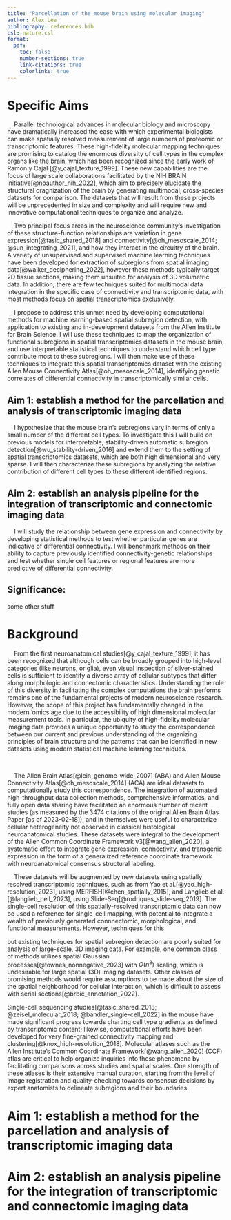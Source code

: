 ```yaml
---
title: "Parcellation of the mouse brain using molecular imaging"
author: Alex Lee
bibliography: references.bib
csl: nature.csl
format:
  pdf:
    toc: false
    number-sections: true
    link-citations: true
    colorlinks: true
---
```


# Specific Aims

&nbsp;&nbsp;&nbsp;&nbsp;Parallel technological advances in molecular biology and microscopy have dramatically increased the ease with which experimental biologists can make spatially resolved measurement of large numbers of proteomic or transcriptomic features. These high-fidelity molecular mapping techniques are promising to catalog the enormous diversity of cell types in the complex organs like the brain, which has been recognized since the early work of Ramon y Cajal [@y_cajal_texture_1999]. These new capabilities are the focus of large scale collaborations facilitated by the NIH BRAIN initiative[@noauthor_nih_2022], which aim to precisely elucidate the structural oragnization of the brain by generating multimodal, cross-species datasets for comparison. The datasets that will result from these projects will be unprecedented in size and complexity and will require new and innovative computational techniques to organize and analyze. 

&nbsp;&nbsp;&nbsp;&nbsp;Two principal focus areas in the neuroscience community's investigation of these structure-function relationships are variation in gene expression[@tasic_shared_2018] and connectivity[@oh_mesoscale_2014; @sun_integrating_2021], and how they interact in the circuitry of the brain. A variety of unsupervised and supervised machine learning techniques have been developed for extraction of subregions from spatial imaging data[@walker_deciphering_2022], however these methods typically target 2D tissue sections, making them unsuited for analysis of 3D volumetric data. In addition, there are few techniques suited for multimodal data integration in the specific case of connectivity and transcriptomic data, with most methods focus on spatial transcriptomics exclusively. 

&nbsp;&nbsp;&nbsp;&nbsp;I propose to address this unmet need by developing computational methods for machine learning-based spatial subregion detection, with application to existing and in-development datasets from the Allen Institute for Brain Science. I will use these techniques to map the organization of functional subregions in spatial transcriptomics datasets in the mouse brain, and use interpretable statistical techniques to understand which cell type contribute most to these subregions. I will then make use of these techniques to integrate this spatial transcriptomics dataset with the existing Allen Mouse Connectivity Atlas[@oh_mesoscale_2014], identifying genetic correlates of differential connectivity in transcriptomically similar cells.

## Aim 1: establish a method for the parcellation and analysis of transcriptomic imaging data

&nbsp;&nbsp;&nbsp;&nbsp;I hypothesize that the mouse brain's subregions vary in terms of only a small number of the different cell types. To investigate this I will build on previous models for interpretable, stability-driven automatic subregion detection[@wu_stability-driven_2016] and extend them to the setting of spatial transcriptomics datasets, which are both high dimensional and very sparse. I will then characterize these subregions by analyzing the relative contribution of different cell types to these different identified regions.

## Aim 2: establish an analysis pipeline for the integration of transcriptomic and connectomic imaging data 

&nbsp;&nbsp;&nbsp;&nbsp;I will study the relationship between gene expression and connectivity by developing statistical methods to test whether particular genes are indicative of differential connectivity. I will benchmark methods on their ability to capture previously identified connectivity-genetic relationships and test whether single cell features or regional features are more predictive of differential connectivity. 

## Significance: 
 
some other stuff

# Background

&nbsp;&nbsp;&nbsp;&nbsp;From the first neuroanatomical studies[@y_cajal_texture_1999], it has been recognized that although cells can be broadly grouped into high-level categories (like neurons, or glia), even visual inspection of silver-stained cells is sufficient to identify a diverse array of cellular subtypes that differ along morphologic and connectomic characteristics. Understanding the role of this diversity in facilitating the complex computations the brain performs remains one of the fundamental projects of modern neuroscience research. However, the scope of this project has fundamentally changed in the modern 'omics age due to the accessibility of high dimensional molecular measurement tools. In particular, the ubiquity of high-fidelity molecular imaging data provides a unique opportunity to study the correspondence between our current and previous understanding of the organizing principles of brain structure and the patterns that can be identified in new datasets using modern statistical machine learning techniques. 

&nbsp;&nbsp;&nbsp;&nbsp;

&nbsp;&nbsp;&nbsp;&nbsp;The Allen Brain Atlas[@lein_genome-wide_2007] (ABA) and Allen Mouse Connectivity Atlas[@oh_mesoscale_2014] (ACA) are ideal datasets to computationally study this correspondence. The integration of automated high-throughput data collection methods, comprehensive informatics, and fully open data sharing have facilitated an enormous number of recent studies (as measured by the 3474 citations of the original Allen Brain Atlas Paper [as of 2023-02-18]), and in themselves were useful to characterize cellular heterogeneity not observed in classical histological neuroanatomical studies. These datasets were integral to the development of the Allen Common Coordinate Framework v3[@wang_allen_2020], a systematic effort to integrate gene expression, connectivity, and transgenic expression in the form of a generalized reference coordinate framework with neuroanatomical consensus structural labeling. 


&nbsp;&nbsp;&nbsp;&nbsp;These datasets will be augmented by new datasets using spatially resolved transcriptomic techniques, such as from Yao et al.[@yao_high-resolution_2023], using MERFISH[@chen_spatially_2015], and Langlieb et al.[@langlieb_cell_2023], using Slide-Seq[@rodriques_slide-seq_2019]. The single-cell resolution of this spatially-resolved transcriptomic data can now be used a reference for single-cell mapping, with potential to integrate a wealth of previously generated connnectomic, morphological, and functional measurements. However, techniques for this 


but existing techniques for spatial subregion detection are poorly suited for analysis of large-scale, 3D imaging data. For example, one common class of methods utilizes spatial Gaussian processes[@townes_nonnegative_2023] with $O(n^3)$ scaling, which is undesirable for large spatial (3D) imaging datasets. Other classes of promising methods would require assumptions to be made about the size of the spatial neighborhood for cellular interaction, which is difficult to assess with serial sections[@brbic_annotation_2022].



Single-cell sequencing studies[@tasic_shared_2018; @zeisel_molecular_2018; @bandler_single-cell_2022] in the mouse have made significant progress towards charting cell type gradients as defined by transcriptomic content; likewise, computational efforts have been developed for very fine-grained connectivity mapping and clustering[@knox_high-resolution_2018]. Molecular atlases such as the Allen Institute's Common Coordinate Framework[@wang_allen_2020] (CCF) atlas are critical to help organize inquiries into these phenomena by facilitating comparisons across studies and spatial scales. One strength of these atlases is their extensive manual curation, starting from the level of image registration and quality-checking towards consensus decisions by expert anatomists to delineate subregions and their boundaries.

# Aim 1: establish a method for the parcellation and analysis of transcriptomic imaging data

# Aim 2: establish an analysis pipeline for the integration of transcriptomic and connectomic imaging data 
